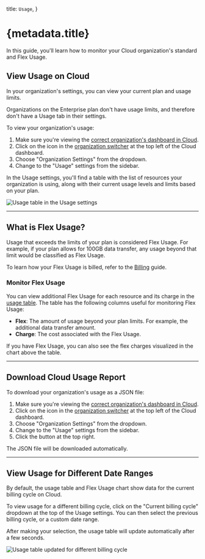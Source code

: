 
  title: `Usage`,
}

# {metadata.title}

In this guide, you'll learn how to monitor your Cloud organization's standard and Flex Usage.

## View Usage on Cloud

In your organization's settings, you can view your current plan and usage limits.

<Note>

Organizations on the Enterprise plan don't have usage limits, and therefore don't have a Usage tab in their settings.

</Note>

To view your organization's usage:

1. Make sure you're viewing the [correct organization's dashboard in Cloud](../organizations/page.mdx#switch-organization).
2. Click on the <InlineIcon Icon={ChevronUpDown} alt="switch organization" /> icon in the [organization switcher](../organizations/page.mdx#switch-organization) at the top left of the Cloud dashboard.
3. Choose "Organization Settings" from the dropdown.
4. Change to the "Usage" settings from the sidebar.

In the Usage settings, you'll find a table with the list of resources your organization is using, along with their current usage levels and limits based on your plan.

![Usage table in the Usage settings](https://res.cloudinary.com/dza7lstvk/image/upload/v1755264824/Cloud/CleanShot_2025-08-15_at_16.33.30_2x_cbkure.png)

---

## What is Flex Usage?

Usage that exceeds the limits of your plan is considered Flex Usage. For example, if your plan allows for 100GB data transfer, any usage beyond that limit would be classified as Flex Usage.  

To learn how your Flex Usage is billed, refer to the [Billing](../billing/page.mdx) guide.

### Monitor Flex Usage

You can view additional Flex Usage for each resource and its charge in the [usage table](#view-usage-on-cloud). The table has the following columns useful for monitoring Flex Usage:

- **Flex**: The amount of usage beyond your plan limits. For example, the additional data transfer amount.
- **Charge**: The cost associated with the Flex Usage.

If you have Flex Usage, you can also see the flex charges visualized in the chart above the table.

---

## Download Cloud Usage Report

To download your organization's usage as a JSON file:

1. Make sure you're viewing the [correct organization's dashboard in Cloud](../organizations/page.mdx#switch-organization).
2. Click on the <InlineIcon Icon={ChevronUpDown} alt="switch organization" /> icon in the [organization switcher](../organizations/page.mdx#switch-organization) at the top left of the Cloud dashboard.
3. Choose "Organization Settings" from the dropdown.
4. Change to the "Usage" settings from the sidebar.
5. Click the <InlineIcon Icon={ArrowDownTray} alt="download" /> button at the top right.

The JSON file will be downloaded automatically.

---

## View Usage for Different Date Ranges

By default, the usage table and Flex Usage chart show data for the current billing cycle on Cloud.

To view usage for a different billing cycle, click on the "Current billing cycle" dropdown at the top of the Usage settings. You can then select the previous billing cycle, or a custom date range.

After making your selection, the usage table will update automatically after a few seconds.

![Usage table updated for different billing cycle](https://res.cloudinary.com/dza7lstvk/image/upload/v1755266925/Cloud/CleanShot_2025-08-15_at_17.07.47_2x_ieqxwi.png)